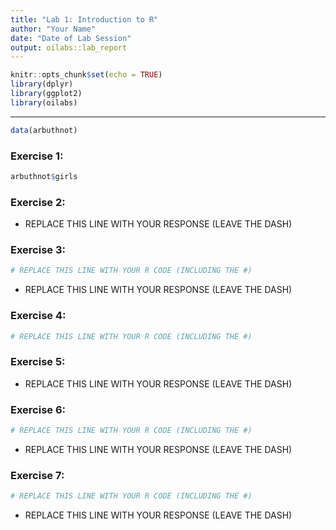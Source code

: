 ```yaml
---
title: "Lab 1: Introduction to R"
author: "Your Name"
date: "Date of Lab Session"
output: oilabs::lab_report
---
```


```r
knitr::opts_chunk$set(echo = TRUE)
library(dplyr)
library(ggplot2)
library(oilabs)
```

* * *

```r
data(arbuthnot)
```


### Exercise 1: 

```r
arbuthnot$girls
```


### Exercise 2:

- REPLACE THIS LINE WITH YOUR RESPONSE (LEAVE THE DASH)


### Exercise 3:

```r
# REPLACE THIS LINE WITH YOUR R CODE (INCLUDING THE #)
```

- REPLACE THIS LINE WITH YOUR RESPONSE (LEAVE THE DASH)


### Exercise 4:

```r
# REPLACE THIS LINE WITH YOUR R CODE (INCLUDING THE #)
```


### Exercise 5:

- REPLACE THIS LINE WITH YOUR RESPONSE (LEAVE THE DASH)


### Exercise 6:

```r
# REPLACE THIS LINE WITH YOUR R CODE (INCLUDING THE #)
```

- REPLACE THIS LINE WITH YOUR RESPONSE (LEAVE THE DASH)


### Exercise 7:

```r
# REPLACE THIS LINE WITH YOUR R CODE (INCLUDING THE #)
```

- REPLACE THIS LINE WITH YOUR RESPONSE (LEAVE THE DASH)

